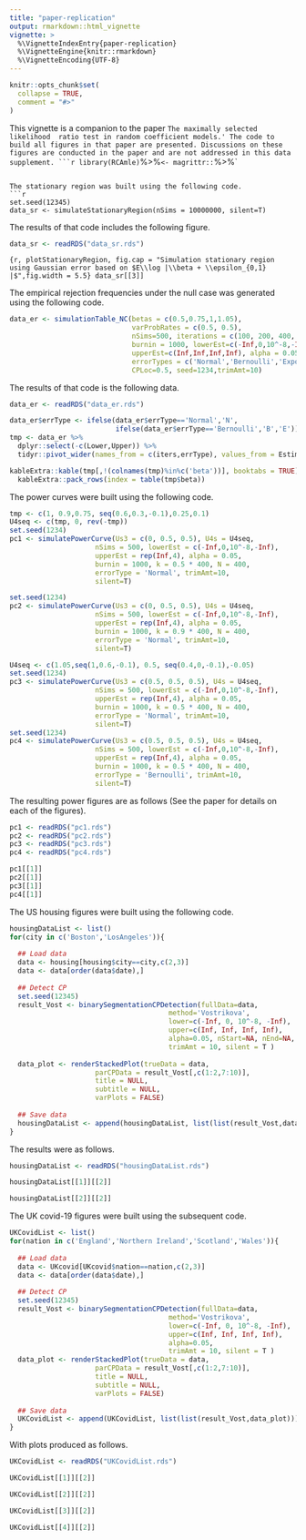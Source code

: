 ```yaml
---
title: "paper-replication"
output: rmarkdown::html_vignette
vignette: >
  %\VignetteIndexEntry{paper-replication}
  %\VignetteEngine{knitr::rmarkdown}
  %\VignetteEncoding{UTF-8}
---
```


```r
knitr::opts_chunk$set(
  collapse = TRUE,
  comment = "#>"
)
```


This vignette is a companion to the paper `The maximally selected likelihood 
ratio test in random coefficient models.' The code to build all figures in that
paper are presented. Discussions on these figures are conducted in the paper and
are not addressed in this data supplement.
```r
library(RCAmle)
`%>%` <- magrittr::`%>%`
```

The stationary region was built using the following code.
```r
set.seed(12345)
data_sr <- simulateStationaryRegion(nSims = 10000000, silent=T)
```

The results of that code includes the following figure.
```r
data_sr <- readRDS("data_sr.rds")
```

```{r, plotStationaryRegion, fig.cap = "Simulation stationary region using Gaussian error based on $E\\log |\\beta + \\epsilon_{0,1} |$",fig.width = 5.5}
data_sr[[3]]
```

The empirical rejection frequencies under the null case was generated using the following code.
```r
data_er <- simulationTable_NC(betas = c(0.5,0.75,1,1.05), 
                              varProbRates = c(0.5, 0.5),
                              nSims=500, iterations = c(100, 200, 400, 800), 
                              burnin = 1000, lowerEst=c(-Inf,0,10^-8,-Inf), 
                              upperEst=c(Inf,Inf,Inf,Inf), alpha = 0.05,
                              errorTypes = c('Normal','Bernoulli','Exponential'),
                              CPLoc=0.5, seed=1234,trimAmt=10)
```

The results of that code is the following data.
```r
data_er <- readRDS("data_er.rds")
```

```r
data_er$errType <- ifelse(data_er$errType=='Normal','N',
                          ifelse(data_er$errType=='Bernoulli','B','E'))
tmp <- data_er %>%
  dplyr::select(-c(Lower,Upper)) %>%
  tidyr::pivot_wider(names_from = c(iters,errType), values_from = Estim)

kableExtra::kable(tmp[,!(colnames(tmp)%in%c('beta'))], booktabs = TRUE) %>%
  kableExtra::pack_rows(index = table(tmp$beta))
```

The power curves were built using the following code.
```r
tmp <- c(1, 0.9,0.75, seq(0.6,0.3,-0.1),0.25,0.1)
U4seq <- c(tmp, 0, rev(-tmp))
set.seed(1234)
pc1 <- simulatePowerCurve(Us3 = c(0, 0.5, 0.5), U4s = U4seq,
                     nSims = 500, lowerEst = c(-Inf,0,10^-8,-Inf), 
                     upperEst = rep(Inf,4), alpha = 0.05,
                     burnin = 1000, k = 0.5 * 400, N = 400, 
                     errorType = 'Normal', trimAmt=10,
                     silent=T)

set.seed(1234)
pc2 <- simulatePowerCurve(Us3 = c(0, 0.5, 0.5), U4s = U4seq,
                     nSims = 500, lowerEst = c(-Inf,0,10^-8,-Inf), 
                     upperEst = rep(Inf,4), alpha = 0.05,
                     burnin = 1000, k = 0.9 * 400, N = 400, 
                     errorType = 'Normal', trimAmt=10,
                     silent=T)

U4seq <- c(1.05,seq(1,0.6,-0.1), 0.5, seq(0.4,0,-0.1),-0.05)
set.seed(1234)
pc3 <- simulatePowerCurve(Us3 = c(0.5, 0.5, 0.5), U4s = U4seq,
                     nSims = 500, lowerEst = c(-Inf,0,10^-8,-Inf), 
                     upperEst = rep(Inf,4), alpha = 0.05,
                     burnin = 1000, k = 0.5 * 400, N = 400, 
                     errorType = 'Normal', trimAmt=10,
                     silent=T)
set.seed(1234)
pc4 <- simulatePowerCurve(Us3 = c(0.5, 0.5, 0.5), U4s = U4seq,
                     nSims = 500, lowerEst = c(-Inf,0,10^-8,-Inf), 
                     upperEst = rep(Inf,4), alpha = 0.05,
                     burnin = 1000, k = 0.5 * 400, N = 400,
                     errorType = 'Bernoulli', trimAmt=10,
                     silent=T)
```

The resulting power figures are as follows (See the paper for details on each of the figures).
```r
pc1 <- readRDS("pc1.rds")
pc2 <- readRDS("pc2.rds")
pc3 <- readRDS("pc3.rds")
pc4 <- readRDS("pc4.rds")
```

```r
pc1[[1]]
pc2[[1]]
pc3[[1]]
pc4[[1]]
```

The US housing figures were built using the following code.
```r
housingDataList <- list()
for(city in c('Boston','LosAngeles')){
  
  ## Load data
  data <- housing[housing$city==city,c(2,3)]
  data <- data[order(data$date),]
  
  ## Detect CP
  set.seed(12345)
  result_Vost <- binarySegmentationCPDetection(fullData=data, 
                                       method='Vostrikova',
                                       lower=c(-Inf, 0, 10^-8, -Inf),
                                       upper=c(Inf, Inf, Inf, Inf),
                                       alpha=0.05, nStart=NA, nEnd=NA,
                                       trimAmt = 10, silent = T )
  
  data_plot <- renderStackedPlot(trueData = data, 
                     parCPData = result_Vost[,c(1:2,7:10)],
                     title = NULL,
                     subtitle = NULL,
                     varPlots = FALSE)
  
  ## Save data
  housingDataList <- append(housingDataList, list(list(result_Vost,data_plot)))
}
```

The results were as follows.
```r
housingDataList <- readRDS("housingDataList.rds")
```

```r
housingDataList[[1]][[2]]
```
```r
housingDataList[[2]][[2]]
```

The UK covid-19 figures were built using the subsequent code.
```r
UKCovidList <- list()
for(nation in c('England','Northern Ireland','Scotland','Wales')){
  
  ## Load data
  data <- UKcovid[UKcovid$nation==nation,c(2,3)]
  data <- data[order(data$date),]
  
  ## Detect CP
  set.seed(12345)
  result_Vost <- binarySegmentationCPDetection(fullData=data, 
                                       method='Vostrikova',
                                       lower=c(-Inf, 0, 10^-8, -Inf),
                                       upper=c(Inf, Inf, Inf, Inf),
                                       alpha=0.05,
                                       trimAmt = 10, silent = T )
  data_plot <- renderStackedPlot(trueData = data, 
                     parCPData = result_Vost[,c(1:2,7:10)],
                     title = NULL,
                     subtitle = NULL,
                     varPlots = FALSE)
  
  ## Save data
  UKCovidList <- append(UKCovidList, list(list(result_Vost,data_plot)))
}
```

With plots produced as follows.
```r
UKCovidList <- readRDS("UKCovidList.rds")
```

```r
UKCovidList[[1]][[2]]
```
```r
UKCovidList[[2]][[2]]
```
```r
UKCovidList[[3]][[2]]
```
```r
UKCovidList[[4]][[2]]
```
